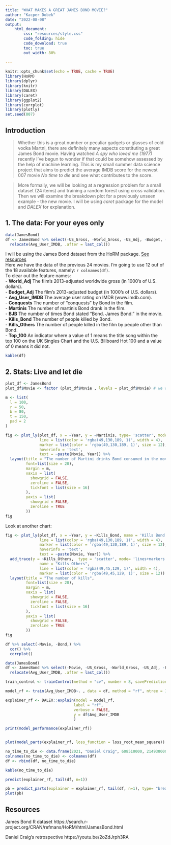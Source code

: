 ```yaml
---
title: "WHAT MAKES A GREAT JAMES BOND MOVIE?"
author: "Kacper Dobek"
date: "2022-08-08"
output: 
    html_document:
        css: "resources/style.css"
        code_folding: hide
        code_download: true
        toc: true
        out_width: 80%
        
---
```


```r
knitr::opts_chunk$set(echo = TRUE, cache = TRUE)
library(HoRM)
library(dplyr)
library(knitr)
library(DALEX)
library(caret)
library(ggplot2)
library(corrplot)
library(plotly)
set.seed(007)
```

## Introduction

> Whether this is a great number or peculiar gadgets or glasses of cold vodka Martni, there are definitely many aspects constituting a great James Bond movie. Having watched *A spy who loved me (1977)* recently I've begun to wonder if that could be somehow assessed by the help of machine learning. This is my small summer data science project that aims to predict the average IMDB score for the newest 007 movie *No time to die* and see what contributes to the score.

> More formally, we will be looking at a regression problem for a small dataset (24 items) and training a random forest using cross validation. Then we will examine the breakdown plot for a previously unseen example - the new movie. I will be using *caret* package for the model and *DALEX* for explanation.

## 1. The data: For your eyes only

```r
data(JamesBond)
df <- JamesBond %>% select(-US_Gross, -World_Gross, -US_Adj, -Budget, -Avg_User_Rtn_Tom) %>%
  relocate(Avg_User_IMDB, .after = last_col())
```

I will be using the James Bond dataset from the HoRM package. [See resources](#Resources)\
Here we have the data of the previous 24 movies. I'm going to use 12 ouf of the 18 available features, namely: `r colnames(df)`.\
To clear out the feature names:\
- **World_Adj** The film's 2013-adjusted worldwide gross (in 1000's of U.S. dollars).\
- **Budget_Adj** The film's 2013-adjusted budget (in 1000's of U.S. dollars).\
- **Avg_User_IMDB** The average user rating on IMDB (www.imdb.com).\
- **Conquests** The number of "conquests" by Bond in the film.\
- **Martinis** The number of martinis Bond drank in the film.\
- **BJB** The number of times Bond stated "Bond. James Bond." in the movie.\
- **Kills_Bond** The number of people killed by Bond.\
- **Kills_Others** The number of people killed in the film by people other than Bond.\
- **Top_100** An indicator where a value of 1 means the title song within the top 100 on the UK Singles Chart and the U.S. Billboard Hot 100 and a value of 0 means it did not.\



```r
kable(df)
```

## 2. Stats: Live and let die


```r
plot_df <- JamesBond
plot_df$Movie <- factor (plot_df$Movie , levels = plot_df$Movie) # we want to preserve the dataframe's chronological movieordering

m <- list(
  l = 100,
  r = 50,
  b = 80,
  t = 150,
  pad = 2
)

fig <- plot_ly(plot_df, x = ~Year, y = ~Martinis, type= 'scatter', mode= 'lines+markers',
               line = list(color = 'rgba(49,130,189, 1)', width = 4),
               marker = list(color = 'rgba(49,130,189, 1)', size = 12),
               hoverinfo = 'text',
               text = ~paste(Movie, Year)) %>%
  layout(title = "The number of Martini drinks Bond consumed in the movie",
         font=list(size = 20),
         margin = m,
         xaxis = list(
           showgrid = FALSE,
           zeroline = FALSE,
           tickfont = list(size = 16)
         ),
         yaxis = list(
           showgrid = FALSE,
           zeroline = TRUE 
         ))
fig
```
Look at another chart: 

```r

fig <- plot_ly(plot_df, x = ~Year, y = ~Kills_Bond, name = 'Kills Bond', type= 'scatter', mode= 'lines+markers',
               line = list(color = 'rgba(49,130,189, 1)', width = 4),
               marker = list(color = 'rgba(49,130,189, 1)', size = 12),
               hoverinfo = 'text',
               text = ~paste(Movie, Year)) %>%
  add_trace(y = ~Kills_Others,  type = 'scatter', mode= 'lines+markers',
               name = "Kills Others",
               line = list(color = 'rgba(49,45,129, 1)', width = 4),
               marker = list(color = 'rgba(49,45,129, 1)', size = 12)) %>%
  layout(title = "The number of kills",
         font=list(size = 20),
         margin = m,
         xaxis = list(
           showgrid = FALSE,
           zeroline = FALSE,
           tickfont = list(size = 16)
         ),
         yaxis = list(
           showgrid = FALSE,
           zeroline = TRUE 
         ))
fig
```


```r

df %>% select(-Movie, -Bond,) %>%
  cor() %>% 
  corrplot()
```

```r

data(JamesBond)
df <- JamesBond %>% select(-Movie, -US_Gross, -World_Gross, -US_Adj, -Budget, -Avg_User_Rtn_Tom) %>%
  relocate(Avg_User_IMDB, .after = last_col())

train_control <- trainControl(method = "cv", number = 8, savePredictions = "all")

model_rf <- train(Avg_User_IMDB~. , data = df, method = "rf", ntree = 100, trControl = train_control)

explainer_rf <- DALEX::explain(model = model_rf,
                              label = "rf",
                              verbose = FALSE,
                              y = df$Avg_User_IMDB
                              )

print(model_performance(explainer_rf))


plot(model_parts(explainer_rf, loss_function = loss_root_mean_square))
```
```r
no_time_to_die <- data.frame(2021, "Daniel Craig", 608510000, 214930000, 163, 0, 1, 1, 66, 109, 1, 0)
colnames(no_time_to_die) <- colnames(df)
df <- rbind(df, no_time_to_die)

kable(no_time_to_die)

predict(explainer_rf, tail(df, n=1))

pb = predict_parts(explainer = explainer_rf, tail(df, n=1), type= "break_down")
plot(pb)
```

## Resources

James Bond R dataset https://search.r-project.org/CRAN/refmans/HoRM/html/JamesBond.html

Daniel Craig's retrospective https://youtu.be/2oZdJrph3RA

